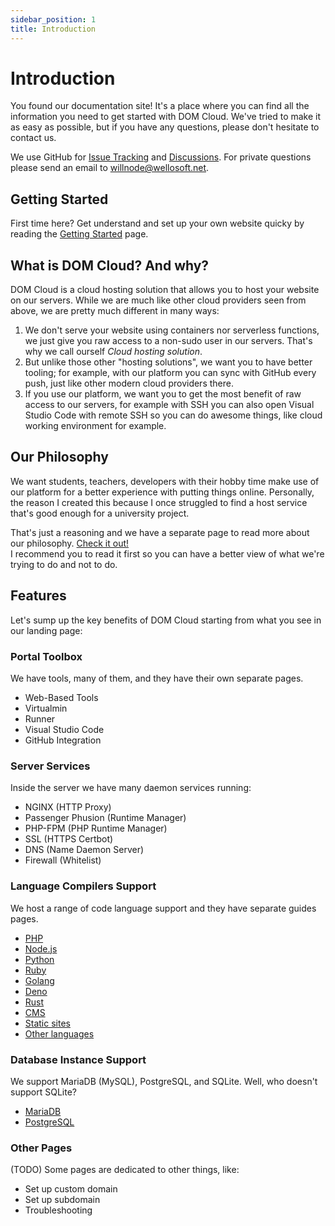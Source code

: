 ```yaml
---
sidebar_position: 1
title: Introduction
---
```


# Introduction

You found our documentation site! It's a place where you can find all the information you need to get started with DOM Cloud. We've tried to make it as easy as possible, but if you have any questions, please don't hesitate to contact us.

We use GitHub for [Issue Tracking](https://github.com/domcloud/domcloud-io/issues) and [Discussions](https://github.com/domcloud/domcloud-io/discussions). For private questions please send an email to [willnode@wellosoft.net](mailto:willnode@wellosoft.net).


## Getting Started

First time here? Get understand and set up your own website quicky by reading the [Getting Started](./getting-started.mdx) page.

## What is DOM Cloud? And why?

DOM Cloud is a cloud hosting solution that allows you to host your website on our servers. While we are much like other cloud providers seen from above, we are pretty much different in many ways:

1. We don't serve your website using containers nor serverless functions, we just give you raw access to a non-sudo user in our servers. That's why we call ourself *Cloud hosting solution*.
2. But unlike those other "hosting solutions", we want you to have better tooling; for example, with our platform you can sync with GitHub every push, just like other modern cloud providers there.
3. If you use our platform, we want you to get the most benefit of raw access to our servers, for example with SSH you can also open Visual Studio Code with remote SSH so you can do awesome things, like cloud working environment for example.


## Our Philosophy

We want students, teachers, developers with their hobby time make use of our platform for a better experience with putting things online. Personally, the reason I created this because I once struggled to find a host service that's good enough for a university project.

That's just a reasoning and we have a separate page to read more about our philosophy. [Check it out!](./philosophy.mdx) <br/>I recommend you to read it first so you can have a better view of what we're trying to do and not to do.

## Features

Let's sump up the key benefits of DOM Cloud starting from what you see in our landing page:

### Portal Toolbox

We have tools, many of them, and they have their own separate pages.

+ Web-Based Tools
+ Virtualmin
+ Runner
+ Visual Studio Code
+ GitHub Integration

### Server Services

Inside the server we have many daemon services running:

+ NGINX (HTTP Proxy)
+ Passenger Phusion (Runtime Manager)
+ PHP-FPM (PHP Runtime Manager)
+ SSL (HTTPS Certbot)
+ DNS (Name Daemon Server)
+ Firewall (Whitelist)

### Language Compilers Support

We host a range of code language support and they have separate guides pages.

+ [PHP](../deployment/php.mdx)
+ [Node.js](../deployment/node.mdx)
+ [Python](../deployment/python.mdx)
+ [Ruby](../deployment/ruby.mdx)
+ [Golang](../deployment/go.mdx)
+ [Deno](../deployment/deno.mdx)
+ [Rust](../deployment/rust.mdx)
+ [CMS](../deployment/cms.mdx)
+ [Static sites](../deployment/static-site.mdx)
+ [Other languages](../deployment/)

### Database Instance Support

We support MariaDB (MySQL), PostgreSQL, and SQLite. Well, who doesn't support SQLite?

+ [MariaDB](../features/database.mdx)
+ [PostgreSQL](../features/database.mdx)

### Other Pages

(TODO) Some pages are dedicated to other things, like:

+ Set up custom domain
+ Set up subdomain
+ Troubleshooting
